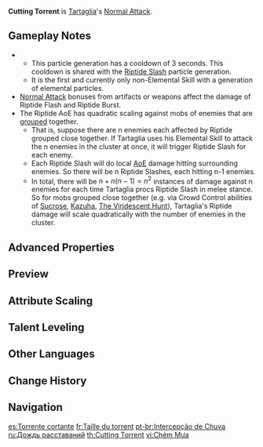 {{Talent Infobox
|character     = Tartaglia
|type          = Normal Attack
|image         = Talent Cutting Torrent.png
|info          = '''Normal Attack'''<br />Performs up to 6 consecutive shots with a bow.<br /><br />'''Charged Attack'''<br />Performs a more precise [[Aimed Shot]] with increased DMG.<br />While aiming, the power of Hydro will accumulate on the arrowhead. An arrow fully charged with the torrent will deal {{Color|Hydro DMG}} and apply the Riptide [[status]].<br /><br />'''Riptide'''<br />Opponents affected by Riptide will suffer from {{Color|[[AoE]] Hydro DMG}} effects when attacked by Tartaglia in various ways. DMG dealt in this way is considered Normal Attack DMG.<ul><li>Riptide Flash: A fully-charged Aimed Shot that hits an opponent affected by Riptide deals consecutive bouts of AoE DMG. Can occur once every 0.7s.</li><li>Riptide Burst: Defeating an opponent affected by Riptide creates a Hydro burst that inflicts the Riptide status on nearby opponents hit.</li></ul><br />'''Plunging Attack'''<br />Fires off a shower of arrows in mid-air before falling and striking the ground, dealing AoE DMG upon impact.<br />When Tartaglia is in Foul Legacy: Raging Tide's Melee Stance, he cannot perform a plunging attack.
|utility1      = Charged Attack
|utility2      = AoE
|utility3      = Effects End Character Fallen<!--riptide marks seems to disappear when fallen-->
|utility4      = Hitlag Extendable
|utility5      = Status to Enemy
|hit1          = 41.3–87.4%
|hit2          = 46.3–97.9%
|hit3          = 55.4–117.2%
|hit4          = 57.0–120.7%
|hit5          = 60.9–128.9%
|hit6          = 72.8–154.0%
|aimed         = 43.9–92.8%
|charged       = 124–236%
|plunge        = 63.9–135%
|plungeLow     = 128–271%
|plungeHigh    = 160–338%
|attr9         = Riptide Flash DMG (×3)
|value9        = 12.4–23.6%
|attr10        = Riptide Burst DMG
|value10       = 62.0–117.8%
|attr11        = Riptide Duration
|value11       = 10s
|scale_att1    = ATK
}}
'''Cutting Torrent''' is [[Tartaglia]]'s [[Normal Attack]].

==Gameplay Notes==
* {{TalentNote|particles|Riptide Flash|1}}
** This particle generation has a cooldown of 3 seconds. This cooldown is shared with the [[Riptide Slash]] particle generation.
** It is the first and currently only non-Elemental Skill with a generation of elemental particles.
* [[Normal Attack]] bonuses from artifacts or weapons affect the damage of Riptide Flash and Riptide Burst.
* The Riptide AoE has quadratic scaling against mobs of enemies that are [[Vacuum Field|grouped]] together.
** That is, suppose there are n enemies each affected by Riptide grouped close together. If Tartaglia uses his Elemental Skill to attack the n enemies in the cluster at once, it will trigger Riptide Slash for each enemy.
** Each Riptide Slash will do local [[AoE]] damage hitting surrounding enemies. So there will be n Riptide Slashes, each hitting n-1 enemies.
** In total, there will be <math>n + n(n-1) = n^2</math> instances of damage against n enemies for each time Tartaglia procs Riptide Slash in melee stance. So for mobs grouped close together (e.g. via Crowd Control abilities of [[Sucrose]], [[Kazuha]], [[The Viridescent Hunt]]), Tartaglia's Riptide damage will scale quadratically with the number of enemies in the cluster.

==Advanced Properties==
{{Advanced Properties
|title   = Normal Attack 1
|gu      = —
|icdtag  = none
|poise   = 14.4
|impulse = 1

|title2   = Normal Attack 2
|gu2      = —
|icdtag2  = none
|poise2   = 16.46
|impulse2 = 1

|title3   = Normal Attack 3
|gu3      = —
|icdtag3  = none
|poise3   = 19.32
|impulse3 = 1

|title4   = Normal Attack 4
|gu4      = —
|icdtag4  = none
|poise4   = 19.89
|impulse4 = 1

|title5   = Normal Attack 5
|gu5      = —
|icdtag5  = none
|poise5   = 21.24
|impulse5 = 1

|title6   = Normal Attack 6
|gu6      = —
|icdtag6  = none
|poise6   = 25.38
|impulse6 = 1

|title7   = Aimed Shot
|gu7      = —
|icdtag7  = none
|poise7   = 10
|impulse7 = 2

|title8   = Aimed Shot (Hit Weak Spot)
|gu8      = —
|icdtag8  = none
|poise8   = 30
|impulse8 = 5

|title9   = Fully-Charged Aimed Shot
|gu9      = 1U<br /><small>(w/ [[Dropoff]])</small>
|icdtag9  = none
|poise9   = 20
|impulse9 = 2

|title10   = Fully-Charged Aimed Shot (Hit Weak Spot)
|gu10      = 1U<br /><small>(w/ Dropoff)</small>
|icdtag10  = none
|poise10   = 60
|impulse10 = 5

|title11   = Riptide Flash
|gu11      = 1U
|icdtag11  = Riptide
|icdtype11  = 2.5s/3 Hits
|poise11   = 20
|impulse11 = 2

|title12   = Riptide Burst
|gu12      = 1U
|icdtag12  = none
|poise12   = 60
|impulse12 = 5

|title13   = Plunging Attack Collision
|gu13      = —
|icdtag13  = none
|poise13   = 10
|impulse13 = 2

|title14   = Low Plunge
|gu14      = —
|icdtag14  = none
|poise14   = 50
|impulse14 = 2

|title15   = High Plunge
|gu15      = —
|icdtag15  = none
|poise15   = 100
|impulse15 = 3
}}

==Preview==
{{Preview
|file1=Cutting Torrent Normal Preview
|caption1=Normal Attack

|file2=Cutting Torrent Charged Preview
|caption2=Charged Attack

|file3=Cutting Torrent Plunge Preview
|caption3=Plunging Attack
}}
{{clr}}

==Attribute Scaling==
{{Talent Scaling
|talentType=Normal Attack
|levels=11
|order=hit1,hit2,hit3,hit4,hit5,hit6,charged_title,aimed,fully-chargedaimedshot,riptide_title,riptideflashdmg,riptideburstdmg,riptideduration,plunge_title,plunge,plungelow,plungehigh
|titles=1-Hit DMG (%),2-Hit DMG (%),3-Hit DMG (%),4-Hit DMG (%),5-Hit DMG (%),6-Hit DMG (%),Charged Attack,Aimed Shot (%),Fully-Charged Aimed Shot (%),Riptide,Riptide Flash DMG (%),Riptide Burst DMG (%),Riptide Duration,Plunging Attack,Plunge DMG (%),Low Plunge DMG (%),High Plunge DMG (%)
|hit1_1=41.28
|hit1_2=44.64
|hit1_3=48
|hit1_4=52.8
|hit1_5=56.16
|hit1_6=60
|hit1_7=65.28
|hit1_8=70.56
|hit1_9=75.84
|hit1_10=81.6
|hit1_11=87.36
|hit2_1=46.27
|hit2_2=50.03
|hit2_3=53.8
|hit2_4=59.18
|hit2_5=62.95
|hit2_6=67.25
|hit2_7=73.17
|hit2_8=79.09
|hit2_9=85
|hit2_10=91.46
|hit2_11=97.92
|hit3_1=55.38
|hit3_2=59.89
|hit3_3=64.4
|hit3_4=70.84
|hit3_5=75.35
|hit3_6=80.5
|hit3_7=87.58
|hit3_8=94.67
|hit3_9=101.75
|hit3_10=109.48
|hit3_11=117.21
|hit4_1=57.02
|hit4_2=61.66
|hit4_3=66.3
|hit4_4=72.93
|hit4_5=77.57
|hit4_6=82.88
|hit4_7=90.17
|hit4_8=97.46
|hit4_9=104.75
|hit4_10=112.71
|hit4_11=120.67
|hit5_1=60.89
|hit5_2=65.84
|hit5_3=70.8
|hit5_4=77.88
|hit5_5=82.84
|hit5_6=88.5
|hit5_7=96.29
|hit5_8=104.08
|hit5_9=111.86
|hit5_10=120.36
|hit5_11=128.86
|hit6_1=72.76
|hit6_2=78.68
|hit6_3=84.6
|hit6_4=93.06
|hit6_5=98.98
|hit6_6=105.75
|hit6_7=115.06
|hit6_8=124.36
|hit6_9=133.67
|hit6_10=143.82
|hit6_11=153.97
|aimed_1=43.86
|aimed_2=47.43
|aimed_3=51
|aimed_4=56.1
|aimed_5=59.67
|aimed_6=63.75
|aimed_7=69.36
|aimed_8=74.97
|aimed_9=80.58
|aimed_10=86.7
|aimed_11=92.82
|fully-chargedaimedshot_1=124
|fully-chargedaimedshot_2=133.3
|fully-chargedaimedshot_3=142.6
|fully-chargedaimedshot_4=155
|fully-chargedaimedshot_5=164.3
|fully-chargedaimedshot_6=173.6
|fully-chargedaimedshot_7=186
|fully-chargedaimedshot_8=198.4
|fully-chargedaimedshot_9=210.8
|fully-chargedaimedshot_10=223.2
|fully-chargedaimedshot_11=235.6
|riptideflashdmg_1=12.4×3
|riptideflashdmg_2=13.33×3
|riptideflashdmg_3=14.26×3
|riptideflashdmg_4=15.5×3
|riptideflashdmg_5=16.43×3
|riptideflashdmg_6=17.36×3
|riptideflashdmg_7=18.6×3
|riptideflashdmg_8=19.84×3
|riptideflashdmg_9=21.08×3
|riptideflashdmg_10=22.32×3
|riptideflashdmg_11=23.56×3
|riptideburstdmg_1=62
|riptideburstdmg_2=66.65
|riptideburstdmg_3=71.3
|riptideburstdmg_4=77.5
|riptideburstdmg_5=82.15
|riptideburstdmg_6=86.8
|riptideburstdmg_7=93
|riptideburstdmg_8=99.2
|riptideburstdmg_9=105.4
|riptideburstdmg_10=111.6
|riptideburstdmg_11=117.8
|riptideduration=10s
|plunge_1=63.93
|plunge_2=69.14
|plunge_3=74.34
|plunge_4=81.77
|plunge_5=86.98
|plunge_6=92.92
|plunge_7=101.1
|plunge_8=109.28
|plunge_9=117.46
|plunge_10=126.38
|plunge_11=135.3
|plungelow_1=127.84
|plungelow_2=138.24
|plungelow_3=148.65
|plungelow_4=163.51
|plungelow_5=173.92
|plungelow_6=185.81
|plungelow_7=202.16
|plungelow_8=218.51
|plungelow_9=234.86
|plungelow_10=252.7
|plungelow_11=270.54
|plungehigh_1=159.68
|plungehigh_2=172.67
|plungehigh_3=185.67
|plungehigh_4=204.24
|plungehigh_5=217.23
|plungehigh_6=232.09
|plungehigh_7=252.51
|plungehigh_8=272.93
|plungehigh_9=293.36
|plungehigh_10=315.64
|plungehigh_11=337.92
}}

==Talent Leveling==
{{Talent Upgrade|Tartaglia}}

==Other Languages==
{{Other Languages
|en      = Cutting Torrent
|zhs     = 断雨
|zhs_rm  = Duàn Yǔ
|zht     = 斷雨
|zht_rm  = Duàn Yǔ
|zh_tl   = 
|ja      = 断雨
|ja_rm   = Dan'u
|ja_tl   = Cutting Rain
|ko      = 단우
|ko_rm   = Dan'u
|ko_tl   = Cutting Rain
|es      = Torrente cortante
|es_tl   = Cutting Torrent
|fr      = Taille du torrent
|fr_tl   = Cutting of the Torrent
|ru      = Дождь расставаний
|ru_tl   = Parting Rain
|th      = Cutting Torrent
|vi      = Chém Mưa
|vi_tl   = Cutting Rain
|de      = Regenschnitt
|de_tl   = Rain Cut
|id      = Cutting Torrent
|pt      = Intercepção de Chuva
|pt_tl   = 
|tr      = Keskin Sel
|tr_tl   = 
|it      = Torrente acuminato
|it_tl   = Sharp Torrent
}}

==Change History==
{{Change History|1.1}}

==Navigation==
{{Talent Navbox|Tartaglia}}

[[es:Torrente cortante]]
[[fr:Taille du torrent]]
[[pt-br:Intercepção de Chuva]]
[[ru:Дождь расставаний]]
[[th:Cutting Torrent]]
[[vi:Chém Mưa]]